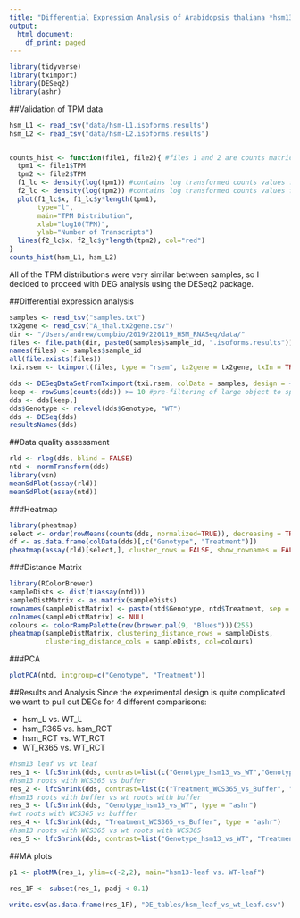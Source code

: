 ```yaml
---
title: "Differential Expression Analysis of Arabidopsis thaliana *hsm13*"
output:
  html_document:
    df_print: paged
---
```


```r
library(tidyverse)
library(tximport)
library(DESeq2)
library(ashr)
```
##Validation of TPM data
```r
hsm_L1 <- read_tsv("data/hsm-L1.isoforms.results")
hsm_L2 <- read_tsv("data/hsm-L2.isoforms.results")


counts_hist <- function(file1, file2){ #files 1 and 2 are counts matrices that contain a column called "TPM"
  tpm1 <- file1$TPM
  tpm2 <- file2$TPM
  f1_lc <- density(log(tpm1)) #contains log transformed counts values for file1
  f2_lc <- density(log(tpm2)) #contains log transformed counts values for file2
  plot(f1_lc$x, f1_lc$y*length(tpm1),
       type="l",
       main="TPM Distribution",
       xlab="log10(TPM)",
       ylab="Number of Transcripts")
  lines(f2_lc$x, f2_lc$y*length(tpm2), col="red")
}
counts_hist(hsm_L1, hsm_L2)
```

All of the TPM distributions were very similar between samples, so I decided to proceed with DEG analysis using the DESeq2 package. 

##Differential expression analysis

```r
samples <- read_tsv("samples.txt")
tx2gene <- read_csv("A_thal.tx2gene.csv")
dir <- "/Users/andrew/compbio/2019/220119_HSM_RNASeq/data/"
files <- file.path(dir, paste0(samples$sample_id, ".isoforms.results"))
names(files) <- samples$sample_id
all(file.exists(files))
txi.rsem <- tximport(files, type = "rsem", tx2gene = tx2gene, txIn = TRUE, txOut = FALSE)
```

```r
dds <- DESeqDataSetFromTximport(txi.rsem, colData = samples, design = ~ Genotype + Treatment + Genotype:Treatment)
keep <- rowSums(counts(dds)) >= 10 #pre-filtering of large object to speed up DE analysis
dds <- dds[keep,]
dds$Genotype <- relevel(dds$Genotype, "WT")
dds <- DESeq(dds)
resultsNames(dds)
```

##Data quality assessment
```r
rld <- rlog(dds, blind = FALSE)
ntd <- normTransform(dds)
library(vsn)
meanSdPlot(assay(rld))
meanSdPlot(assay(ntd))
```
###Heatmap
```r
library(pheatmap)
select <- order(rowMeans(counts(dds, normalized=TRUE)), decreasing = TRUE)[1:20]
df <- as.data.frame(colData(dds)[,c("Genotype", "Treatment")])
pheatmap(assay(rld)[select,], cluster_rows = FALSE, show_rownames = FALSE, cluster_cols = FALSE, annotation = df)
```
###Distance Matrix
```r
library(RColorBrewer)
sampleDists <- dist(t(assay(ntd)))
sampleDistMatrix <- as.matrix(sampleDists)
rownames(sampleDistMatrix) <- paste(ntd$Genotype, ntd$Treatment, sep = "_")
colnames(sampleDistMatrix) <- NULL
colours <- colorRampPalette(rev(brewer.pal(9, "Blues")))(255)
pheatmap(sampleDistMatrix, clustering_distance_rows = sampleDists,
         clustering_distance_cols = sampleDists, col=colours)
```
###PCA
```r
plotPCA(ntd, intgroup=c("Genotype", "Treatment"))
```
##Results and Analysis
Since the experimental design is quite complicated we want to pull out DEGs for 4 different comparisons:

* hsm_L vs. WT_L
* hsm_R365 vs. hsm_RCT 
* hsm_RCT vs. WT_RCT
* WT_R365 vs. WT_RCT


```r
#hsm13 leaf vs wt leaf
res_1 <- lfcShrink(dds, contrast=list(c("Genotype_hsm13_vs_WT","Genotypehsm13.TreatmentLeaf")), type="ashr")
#hsm13 roots with WCS365 vs buffer
res_2 <- lfcShrink(dds, contrast=list(c("Treatment_WCS365_vs_Buffer", "Genotypehsm13.TreatmentWCS365")), type = "ashr")
#hsm13 roots with buffer vs wt roots with buffer
res_3 <- lfcShrink(dds, "Genotype_hsm13_vs_WT", type = "ashr")
#wt roots with WCS365 vs bufffer
res_4 <- lfcShrink(dds, "Treatment_WCS365_vs_Buffer", type = "ashr")
#hsm13 roots with WCS365 vs wt roots with WCS365
res_5 <- lfcShrink(dds, contrast=list("Genotype_hsm13_vs_WT", "Treatment_WCS365_vs_Buffer"), type="ashr")

```

##MA plots
```r
p1 <- plotMA(res_1, ylim=c(-2,2), main="hsm13-leaf vs. WT-leaf")
```

```r
res_1F <- subset(res_1, padj < 0.1)

write.csv(as.data.frame(res_1F), "DE_tables/hsm_leaf_vs_wt_leaf.csv")
```


